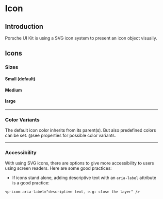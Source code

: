 
# Icon

## Introduction
Porsche UI Kit is using a SVG icon system to present an icon object visually.

## Icons

### Sizes

#### Small (default)
<Example>
  <React.Fragment>
    <p-icon source="icon_car-next"></p-icon>
  </React.Fragment>
</Example>

#### Medium
<Example>
  <React.Fragment>
    <p-icon source="icon_car-next" size="medium"></p-icon>
  </React.Fragment>
</Example>

#### large
<Example>
  <React.Fragment>
    <p-icon source="icon_car-next" size="large"></p-icon>
  </React.Fragment>
</Example>

---

### Color Variants
The default icon color inherits from its parent(s). But also predefined colors can be set. @see properties for possible color variants.

<Example>
  <React.Fragment>
    <p-icon source="icon_car-next" size="large" color="porsche-red"></p-icon>
  </React.Fragment>
</Example>

---

### Accessibility
With using SVG icons, there are options to give more accessibility to users using screen readers. Here are some good practices:

* If icons stand alone, adding descriptive text with an `aria-label` attribute is a good practice:
```
<p-icon aria-label="descriptive text, e.g: close the layer" />
```

